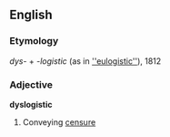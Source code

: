 ==English==
===Etymology===
''dys''- + -''logistic'' (as in [[''eulogistic'']]), 1812
===Adjective===
'''dyslogistic'''
#Conveying [[censure]]